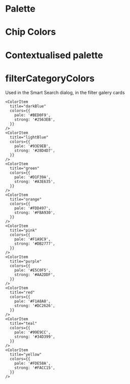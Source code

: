 
<Meta title="Colors" />

# Palette

<ColorPalette>
  <ColorItem
    title="Basic"
    colors={{
      black: '#000000',
      white: '#FFFFFF',
    }}
  />
  <ColorItem
    title="Blue"
    colors={{
      [100]: '#DFEBFA',
      [200]: '#C7DCF6',
      [300]: '#A0C6F0',
      [400]: '#73A7E7',
      [50]: '#F1F6FD',
      [500]: '#5388DE',
      [600]: '#3E6CD2',
      [700]: '#3559C0',
      [800]: '#304A9D',
      [900]: '#2C417C',
      [950]: '#1F294C',
    }}
  />
  <ColorItem
    title="Green"
    colors={{
      [100]: '#DDFBE7',
      [200]: '#BDF5D1',
      [300]: '#8AEBAD',
      [400]: '#4FD981',
      [50]: '#F0FDF4',
      [500]: '#28BF60',
      [600]: '#1B9E4B',
      [700]: '#197C3E',
      [800]: '#196235',
      [900]: '#16512D',
      [950]: '#062D16',
    }}
  />
  <ColorItem
    title="Grey"
    colors={{
      [100]: '#E7E7E7',
      [200]: '#D1D1D1',
      [25]: '#FBFBFB',
      [300]: '#B0B0B0',
      [400]: '#888888',
      [50]: '#F6F6F6',
      [500]: '#6D6D6D',
      [600]: '#5D5D5D',
      [700]: '#4F4F4F',
      [800]: '#454545',
      [900]: '#3D3D3D',
      [950]: '#252525',
    }}
  />
  <ColorItem
    title="Purple"
    colors={{
      [100]: '#E4CCF8',
      [300]: '#C189EF',
      [500]: '#AE66EA',
      [700]: '#9D46E6',
      [900]: '#7800DC',
    }}
  />
  <ColorItem
    title="Red"
    colors={{
      [100]: '#FCE4E4',
      [200]: '#FACECE',
      [300]: '#F5ACAC',
      [400]: '#EE7B7B',
      [50]: '#FDF3F3',
      [500]: '#E25151',
      [600]: '#CE3434',
      [700]: '#AD2828',
      [800]: '#8F2525',
      [900]: '#772525',
      [950]: '#400F0F',
    }}
  />
  <ColorItem
    title="Yellow"
    colors={{
      [100]: '#FCF8C5',
      [200]: '#FAED8E',
      [300]: '#F7DC4D',
      [400]: '#F3C81C',
      [50]: '#FDFBE9',
      [500]: '#E3AF0F',
      [600]: '#C4880A',
      [700]: '#9C610C',
      [800]: '#814D12',
      [900]: '#6E3F15',
      [950]: '#402008',
    }}
  />
</ColorPalette>

# Chip Colors

<ColorPalette>
<ColorItem
  title="Aqua"
  colors={{
    dark: '#187F81',
    darkContrast: '#FFFFFF',
    medium: '#28D4D7',
    mediumContrast: '#000000',
    light: '#93E9EB',
    lightContrast: '#000000',
  }}
/>
<ColorItem
  title="Blue1"
  colors={{
    dark: '#147F8F',
    darkContrast: '#FFFFFF',
    medium: '#22D3EE',
    mediumContrast: '#000000',
    light: '#90E9F7',
    lightContrast: '#000000',
  }}
/>
<ColorItem
  title="Blue2"
  colors={{
    dark: '#014F77',
    darkContrast: '#FFFFFF',
    medium: '#0284C7',
    mediumContrast: '#FFFFFF',
    light: '#B3DAEE',
    lightContrast: '#000000',
  }}
/>
<ColorItem
  title="Blue3"
  colors={{
    dark: '#163B8D',
    darkContrast: '#FFFFFF',
    medium: '#2563EB',
    mediumContrast: '#FFFFFF',
    light: '#BED0F9',
    lightContrast: '#000000',
  }}
/>
<ColorItem
  title="Green1"
  colors={{
    dark: '#628A20',
    darkContrast: '#FFFFFF',
    medium: '#A3E635',
    mediumContrast: '#000000',
    light: '#D1F39A',
    lightContrast: '#000000',
  }}
/>
<ColorItem
  title="Green2"
  colors={{
    dark: '#478837',
    darkContrast: '#FFFFFF',
    medium: '#77E25B',
    mediumContrast: '#000000',
    light: '#BBF1AD',
    lightContrast: '#000000',
  }}
/>
<ColorItem
  title="Green3"
  colors={{
    dark: '#2C854D',
    darkContrast: '#FFFFFF',
    medium: '#4ADE80',
    mediumContrast: '#000000',
    light: '#A4EFBF',
    lightContrast: '#000000',
  }}
/>
<ColorItem
  title="Indigo"
  colors={{
    dark: '#2F2A89',
    darkContrast: '#FFFFFF',
    medium: '#4F46E5',
    mediumContrast: '#FFFFFF',
    light: '#CAC7F7',
    lightContrast: '#000000',
  }}
/>
<ColorItem
  title="Lime1"
  colors={{
    dark: '#858013',
    darkContrast: '#FFFFFF',
    medium: '#DDD520',
    mediumContrast: '#000000',
    light: '#EEEA8F',
    lightContrast: '#000000',
  }}
/>
<ColorItem
  title="Lime2"
  colors={{
    dark: '#73851A',
    darkContrast: '#FFFFFF',
    medium: '#C0DE2B',
    mediumContrast: '#000000',
    light: '#DFEF95',
    lightContrast: '#000000',
  }}
/>
<ColorItem
  title="Orange1"
  colors={{
    dark: '#88260F',
    darkContrast: '#FFFFFF',
    medium: '#E33F19',
    mediumContrast: '#FFFFFF',
    light: '#F4B2A3',
    lightContrast: '#000000',
  }}
/>
<ColorItem
  title="Orange2"
  colors={{
    dark: '#8C3507',
    darkContrast: '#FFFFFF',
    medium: '#EA580C',
    mediumContrast: '#FFFFFF',
    light: '#F7BC9E',
    lightContrast: '#000000',
  }}
/>
<ColorItem
  title="Orange3"
  colors={{
    dark: '#883E05',
    darkContrast: '#FFFFFF',
    medium: '#E26809',
    mediumContrast: '#FFFFFF',
    light: '#F3C39D',
    lightContrast: '#000000',
  }}
/>
<ColorItem
  title="Pink"
  colors={{
    dark: '#831747',
    darkContrast: '#FFFFFF',
    medium: '#DB2777',
    mediumContrast: '#FFFFFF',
    light: '#F1A9C9',
    lightContrast: '#000000',
  }}
/>
<ColorItem
  title="Purple1"
  colors={{
    dark: '#4A238E',
    darkContrast: '#FFFFFF',
    medium: '#7C3AED',
    mediumContrast: '#FFFFFF',
    light: '#D8C4FA',
    lightContrast: '#000000',
  }}
/>
<ColorItem
  title="Purple2"
  colors={{
    dark: '#581F8C',
    darkContrast: '#FFFFFF',
    medium: '#9333EA',
    mediumContrast: '#FFFFFF',
    light: '#DFC2F9',
    lightContrast: '#000000',
  }}
/>
<ColorItem
  title="Purple3"
  colors={{
    dark: '#661B86',
    darkContrast: '#FFFFFF',
    medium: '#AA2DDF',
    mediumContrast: '#FFFFFF',
    light: '#E5C0F5',
    lightContrast: '#000000',
  }}
/>
<ColorItem
  title="Purple4"
  colors={{
    dark: '#73177F',
    darkContrast: '#FFFFFF',
    medium: '#C026D3',
    mediumContrast: '#FFFFFF',
    light: '#E6A8ED',
    lightContrast: '#000000',
  }}
/>
<ColorItem
  title="Purple5"
  colors={{
    dark: '#7C1763',
    darkContrast: '#FFFFFF',
    medium: '#CE27A5',
    mediumContrast: '#FFFFFF',
    light: '#EBA9DB',
    lightContrast: '#000000',
  }}
/>
<ColorItem
  title="Red1"
  colors={{
    dark: '#841717',
    darkContrast: '#FFFFFF',
    medium: '#DC2626',
    mediumContrast: '#FFFFFF',
    light: '#F1A8A8',
    lightContrast: '#000000',
  }}
/>
<ColorItem
  title="Red2"
  colors={{
    dark: '#87112B',
    darkContrast: '#FFFFFF',
    medium: '#E11D48',
    mediumContrast: '#FFFFFF',
    light: '#F3A5B6',
    lightContrast: '#000000',
  }}
/>
<ColorItem
  title="Turquoise1"
  colors={{
    dark: '#1F7F5C',
    darkContrast: '#FFFFFF',
    medium: '#34D399',
    mediumContrast: '#000000',
    light: '#99E9CC',
    lightContrast: '#000000',
  }}
/>
<ColorItem
  title="Turquoise2"
  colors={{
    dark: '#1B7F73',
    darkContrast: '#FFFFFF',
    medium: '#2DD4BF',
    mediumContrast: '#000000',
    light: '#96E9DF',
    lightContrast: '#000000',
  }}
/>
<ColorItem
  title="Yellow1"
  colors={{
    dark: '#97651D',
    darkContrast: '#FFFFFF',
    medium: '#FBA930',
    mediumContrast: '#000000',
    light: '#FDD497',
    lightContrast: '#000000',
  }}
/>
<ColorItem
  title="Yellow2"
  colors={{
    dark: '#977316',
    darkContrast: '#FFFFFF',
    medium: '#FBBF24',
    mediumContrast: '#000000',
    light: '#FDDF91',
    lightContrast: '#000000',
  }}
/>
<ColorItem
  title="Yellow3"
  colors={{
    dark: '#967A0D',
    darkContrast: '#FFFFFF',
    medium: '#FACC15',
    mediumContrast: '#000000',
    light: '#FDE58A',
    lightContrast: '#000000',
  }}
/>

</ColorPalette>

# Contextualised palette

<ColorPalette>
  <ColorItem
    title="Background"
    colors={{
      default: '#FBFBFB',
      paper: '#FFFFFF',
    }}
  />
  <ColorItem
    title="Common"
    colors={{
      black: '#000000',
      white: '#FFFFFF',
    }}
  />
  <ColorItem
    title="Divider"
    colors={{
      divider: '#E0E0E0',
      dividerLighter: '#F0F0F0',
    }}
  />
  <ColorItem
    title="Primary"
    colors={{
      contrastText: '#FFFFFF',
      dark: '#000000',
      main: 'rgba(37, 37, 37, 1)',
      light: 'rgba(93, 93, 93, 1)',
      hover: 'rgba(37, 37, 37, 0.04)',
      selected: 'rgba(37, 37, 37, 0.08)',
      focus: 'rgba(37, 37, 37, 0.12)',
      focusVisible: 'rgba(37, 37, 37, 0.3)',
      outlinedBorder: 'rgba(37, 37, 37, 0.5)',
    }}
  />
  <ColorItem
    title="Secondary"
    colors={{
      main: '#6D6D6D',
      light: '#888888',
    }}
  />
  <ColorItem
    title="Text"
    colors={{
      primary: '#252525',
      secondary: '#6D6D6D',
      disabled: '#888888',
    }}
  />
  <ColorItem
    title="Data"
    subtitle="Used for data display elements."
    colors={{
      [100]: '#E4CCF8',
      [300]: '#C189EF',
      [500]: '#AE66EA',
      [700]: '#9D46E6',
      [900]: '#7800DC',
    }}
  />
  <ColorItem
    title="Error"
    colors={{
      contrastText: '#FFFFFF',
      light: '#EE7B7B',
      main: '#CE3434',
      dark: '#8F2525',
    }}
  />
  <ColorItem
    title="Info"
    colors={{
      contrastText: '#FFFFFF',
      light: '#73A7E7',
      main: '#3E6CD2',
      dark: '#304A9D',
    }}
  />
  <ColorItem
    title="Success"
    colors={{
      contrastText: '#FFFFFF',
      light: '#4FD981',
      main: '#1B9E4B',
      dark: '#197C3E',
    }}
  />
  <ColorItem
    title="Warning"
    colors={{
      contrastText: '#FFFFFF',
      light: '#FAED8E',
      main: '#F3C81C',
      dark: '#C4880A',
    }}
  />
  <ColorItem
    title="activityStatusColors"
    colors={{
      cancelled: '#6D6D6D',
      closed: '#D1D1D1',
      draft:  '#F3C81C',
      ended: '#D1D1D1',
      published: '#1B9E4B',
      scheduled: '#3E6CD2',
    }}
  />

# filterCategoryColors

Used in the Smart Search dialog, in the filter galery cards

    <ColorItem
      title="darkBlue"
      colors={{
        pale: '#BED0F9',
        strong: '#2563EB',
      }}
    />
    <ColorItem
      title="lightBlue"
      colors={{
        pale: '#93E9EB',
        strong: '#28D4D7',
      }}
    />
    <ColorItem
      title="green"
      colors={{
        pale: '#D1F39A',
        strong: '#A3E635',
      }}
    />
    <ColorItem
      title="orange"
      colors={{
        pale: '#FDD497',
        strong: '#FBA930',
      }}
    />
    <ColorItem
      title="pink"
      colors={{
        pale: '#F1A9C9',
        strong: '#DB2777',
      }}
    />
    <ColorItem
      title="purple"
      colors={{
        pale: '#E5C0F5',
        strong: '#AA2DDF',
      }}
    />
    <ColorItem
      title="red"
      colors={{
        pale: '#F1A8A8',
        strong: '#DC2626',
      }}
    />
    <ColorItem
      title="teal"
      colors={{
        pale: '#99E9CC',
        strong: '#34D399',
      }}
    />
    <ColorItem
      title="yellow"
      colors={{
        pale: '#FDE58A',
        strong: '#FACC15',
      }}
    />

</ColorPalette>
